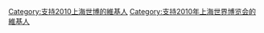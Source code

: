 {{Userbox
  |border-c = #000000
  |border-s = 1
  |id-c     = #FFFFFF
  |id-s     = 12
  |id-fc    = #000000
  |info-c   = #ffffff
  |info-s   = 8
  |info-fc  = #FF0000
  |id       = 2010<br/>上海世博
  |info     = 這位用戶支持[[中国2010年上海世界博览会|2010上海世博会]]。
}}<includeonly>[[Category:支持2010上海世博的維基人]]</includeonly><noinclude>
[[Category:支持2010年上海世界博览会的維基人]]
</noinclude>